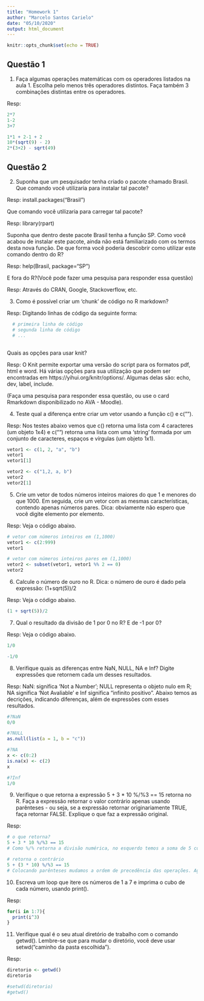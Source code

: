 ```yaml
---
title: "Homework 1"
author: "Marcelo Santos Carielo"
date: "05/10/2020"
output: html_document
---
```


```r
knitr::opts_chunk$set(echo = TRUE)
```

## Questão 1
1) Faça algumas operações matemáticas com os operadores listados na aula 1. Escolha pelo menos três operadores distintos. Faça também 3 combinações distintas entre os operadores.

Resp:
```r
2*7
1-2
3+7

1*1 + 2-1 + 2
10*(sqrt(9) - 2)
2*(3+2) - sqrt(49)
```

## Questão 2

2) Suponha que um pesquisador tenha criado o pacote chamado Brasil. Que comando você utilizaria para instalar tal pacote? 

Resp: install.packages("Brasil")

Que comando você utilizaria para carregar tal pacote?

Resp: library(rpart)

Suponha que dentro deste pacote Brasil tenha a função SP. Como você acabou de instalar este pacote, ainda não está familiarizado com os termos desta nova função.
De que forma você poderia descobrir como utilizar este comando dentro do R?

Resp:
help(Brasil, package="SP")


E fora do R?(Você pode fazer uma pesquisa para responder essa questão)

Resp: Através do CRAN, Google, Stackoverflow, etc.


3) Como é possível criar um 'chunk' de código no R markdown? 

Resp: Digitando linhas de código da seguinte forma:
```r
  
  # primeira linha de código
  # segunda linha de código
  # ...
  
```

Quais as opções para usar knit? 

Resp: O Knit permite exportar uma versão do script para os formatos pdf, html e word. Há várias opções para sua utilização que podem ser encontradas em https://yihui.org/knitr/options/. Algumas delas são:
echo, dev, label, include.

(Faça uma pesquisa para responder essa questão, ou use o card Rmarkdown disponibilizado no AVA - Moodle).



4) Teste qual a diferença entre criar um vetor usando a função c() e c(””).

Resp: Nos testes abaixo vemos que c() retorna uma lista com 4 caracteres (um objeto 1x4) e c("") retorna uma lista com uma 'string' formada por um conjunto de caracteres, espaços e vírgulas (um objeto 1x1).

```r

vetor1 <- c(1, 2, "a", "b")
vetor1
vetor1[1]

vetor2 <- c("1,2, a, b")
vetor2
vetor2[1]

```


5) Crie um vetor de todos números inteiros maiores do que 1 e menores do que 1000. Em seguida, crie um vetor com as mesmas características, contendo apenas números pares.
Dica: obviamente não espero que você digite elemento por elemento.

Resp: Veja o código abaixo.
```r

# vetor com números inteiros em (1,1000)
vetor1 <- c(2:999)
vetor1

# vetor com números inteiros pares em (1,1000)
vetor2 <- subset(vetor1, vetor1 %% 2 == 0)
vetor2

```

6) Calcule o número de ouro no R.
Dica: o número de ouro é dado pela expressão: (1+sqrt(5))/2

Resp: Veja o código abaixo.
```r

(1 + sqrt(5))/2


```


7) Qual o resultado da divisão de 1 por 0 no R? E de -1 por 0?

Resp: Veja o código abaixo.
```r

1/0

-1/0

```

8) Verifique quais as diferenças entre NaN, NULL, NA e Inf? Digite expressões que retornem cada um desses resultados.

Resp: NaN: significa 'Not a Number'; NULL representa o objeto nulo em R; NA significa 'Not Avaliable' e Inf significa "infinito positivo".
Abaixo temos as decrições, indicando diferenças, além de expressões com esses resultados.
```r

#?NaN
0/0

#?NULL
as.null(list(a = 1, b = "c"))

#?NA
x <- c(0:2)
is.na(x) <- c(2)
x

#?Inf
1/0

```


9) Verifique o que retorna a expressão 5 + 3 * 10 %/%3 == 15 retorna no R. Faça a expressão retornar o valor contrário apenas usando parênteses - ou seja, se a expressão retornar originariamente TRUE, faça retornar FALSE. Explique o que faz a expressão original.

Resp:
```r

# o que retorna?
5 + 3 * 10 %/%3 == 15
# Como %/% retorna a divisão numérica, no esquerdo temos a soma de 5 com 3 vezes 3 (que é nove), resultando em 5 + 9 que é 14. Do lado direito temos uma contante igual a 15. O comando '==' avalia se o lado esquerdo é igual ao direito, ou falso, retornando TRUE ou FALSE, respectivamente.

# retorna o contrário
5 + (3 * 10) %/%3 == 15
# Colocando parênteses mudamos a ordem de precedência das operações. Agora do lado esquerdo somamos 5 ao resultado de 30 dividido por 3 (que é 10). Portanto, o operador lógico de exatemente iguais '==' agora retorna TRUE.

```

10) Escreva um loop que itere os números de 1 a 7 e imprima o cubo de cada número, usando print().

Resp:
```r
for(i in 1:7){
  print(i^3)
}
```


11) Verifique qual é o seu atual diretório de trabalho com o comando getwd(). Lembre-se que para mudar o diretório, você deve usar setwd(”caminho da pasta escolhida”).

Resp:
```r

diretorio <- getwd()
diretorio

#setwd(diretorio)
#getwd()

```